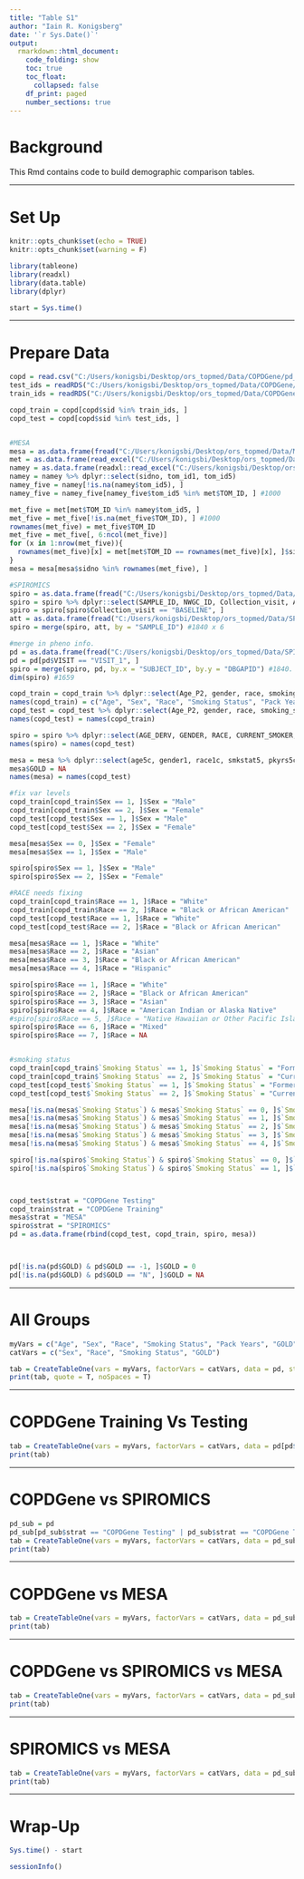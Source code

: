 ---
title: "Table S1"
author: "Iain R. Konigsberg"
date: '`r Sys.Date()`'
output: 
  rmarkdown::html_document:
    code_folding: show
    toc: true
    toc_float: 
      collapsed: false
    df_print: paged
    number_sections: true
---

# Background

This Rmd contains code to build demographic comparison tables.  

***

# Set Up

```{r setup, include=FALSE}
knitr::opts_chunk$set(echo = TRUE)
knitr::opts_chunk$set(warning = F)

```

```{r message=F}
library(tableone)
library(readxl)
library(data.table)
library(dplyr)

start = Sys.time()
```

***

# Prepare Data

```{r}
copd = read.csv("C:/Users/konigsbi/Desktop/ors_topmed/Data/COPDGene/pd_main_overlap.csv", row.names = 1)
test_ids = readRDS("C:/Users/konigsbi/Desktop/ors_topmed/Data/COPDGene/test_ids_80_20.rds")
train_ids = readRDS("C:/Users/konigsbi/Desktop/ors_topmed/Data/COPDGene/train_ids_80_20.rds")

copd_train = copd[copd$sid %in% train_ids, ]
copd_test = copd[copd$sid %in% test_ids, ]


#MESA
mesa = as.data.frame(fread("C:/Users/konigsbi/Desktop/ors_topmed/Data/MESA/SHARe Phenotype Datasets/MESAExam1_5/SHARe_Exam5Main.txt"))
met = as.data.frame(read_excel("C:/Users/konigsbi/Desktop/ors_topmed/Data/MESA/Metabolomics/Copy of Released Clean TopMed-Post-normalized-data-20170316.xlsx")) 
namey = as.data.frame(readxl::read_excel("C:/Users/konigsbi/Desktop/ors_topmed/Data/MESA/MESA_TOPMed_WideID_20190517.xlsx", skip = 2))
namey = namey %>% dplyr::select(sidno, tom_id1, tom_id5)
namey_five = namey[!is.na(namey$tom_id5), ]
namey_five = namey_five[namey_five$tom_id5 %in% met$TOM_ID, ] #1000

met_five = met[met$TOM_ID %in% namey$tom_id5, ] 
met_five = met_five[!is.na(met_five$TOM_ID), ] #1000
rownames(met_five) = met_five$TOM_ID
met_five = met_five[, 6:ncol(met_five)] 
for (x in 1:nrow(met_five)){
  rownames(met_five)[x] = met[met$TOM_ID == rownames(met_five)[x], ]$sidno
}
mesa = mesa[mesa$sidno %in% rownames(met_five), ]

#SPIROMICS
spiro = as.data.frame(fread("C:/Users/konigsbi/Desktop/ors_topmed/Data/SPIROMICS/Transcriptome/SPIROMICS_phs001927_RNA-seq_SampleAttributesDS_20220122.txt")) #3067x21
spiro = spiro %>% dplyr::select(SAMPLE_ID, NWGC_ID, Collection_visit, Age_at_collection, Investigator_ID)
spiro = spiro[spiro$Collection_visit == "BASELINE", ]
att = as.data.frame(fread("C:/Users/konigsbi/Desktop/ors_topmed/Data/SPIROMICS/Transcriptome/SPIROMICS_phs001927_RNA-seq_SampleMappingDS_20220122.txt"))
spiro = merge(spiro, att, by = "SAMPLE_ID") #1840 x 6

#merge in pheno info. 
pd = as.data.frame(fread("C:/Users/konigsbi/Desktop/ors_topmed/Data/SPIROMICS/90987/dbgap_submission/UnprocessedPheno20230210/SPIROMICS_I_TOPMed_CORE6_3_LONGITUDINAL_20230209.txt"))
pd = pd[pd$VISIT == "VISIT_1", ]
spiro = merge(spiro, pd, by.x = "SUBJECT_ID", by.y = "DBGAPID") #1840. 1659 have pheno info here...
dim(spiro) #1659

```


```{r}
copd_train = copd_train %>% dplyr::select(Age_P2, gender, race, smoking_status_P2, ATS_PackYears_P2, finalGold_P2) 
names(copd_train) = c("Age", "Sex", "Race", "Smoking Status", "Pack Years", "GOLD")
copd_test = copd_test %>% dplyr::select(Age_P2, gender, race, smoking_status_P2, ATS_PackYears_P2, finalGold_P2) 
names(copd_test) = names(copd_train)

spiro = spiro %>% dplyr::select(AGE_DERV, GENDER, RACE, CURRENT_SMOKER, SMOKING_PACK_YEARS, GOLD_STAGE_COPD_SEVERITY)
names(spiro) = names(copd_test)

mesa = mesa %>% dplyr::select(age5c, gender1, race1c, smkstat5, pkyrs5c)
mesa$GOLD = NA
names(mesa) = names(copd_test)

#fix var levels
copd_train[copd_train$Sex == 1, ]$Sex = "Male"
copd_train[copd_train$Sex == 2, ]$Sex = "Female"
copd_test[copd_test$Sex == 1, ]$Sex = "Male"
copd_test[copd_test$Sex == 2, ]$Sex = "Female" 

mesa[mesa$Sex == 0, ]$Sex = "Female"
mesa[mesa$Sex == 1, ]$Sex = "Male"

spiro[spiro$Sex == 1, ]$Sex = "Male"
spiro[spiro$Sex == 2, ]$Sex = "Female"

#RACE needs fixing
copd_train[copd_train$Race == 1, ]$Race = "White"
copd_train[copd_train$Race == 2, ]$Race = "Black or African American"
copd_test[copd_test$Race == 1, ]$Race = "White"
copd_test[copd_test$Race == 2, ]$Race = "Black or African American"

mesa[mesa$Race == 1, ]$Race = "White"
mesa[mesa$Race == 2, ]$Race = "Asian"
mesa[mesa$Race == 3, ]$Race = "Black or African American"
mesa[mesa$Race == 4, ]$Race = "Hispanic"

spiro[spiro$Race == 1, ]$Race = "White"
spiro[spiro$Race == 2, ]$Race = "Black or African American"
spiro[spiro$Race == 3, ]$Race = "Asian"
spiro[spiro$Race == 4, ]$Race = "American Indian or Alaska Native"
#spiro[spiro$Race == 5, ]$Race = "Native Hawaiian or Other Pacific Islander"
spiro[spiro$Race == 6, ]$Race = "Mixed"
spiro[spiro$Race == 7, ]$Race = NA


#smoking status
copd_train[copd_train$`Smoking Status` == 1, ]$`Smoking Status` = "Former"
copd_train[copd_train$`Smoking Status` == 2, ]$`Smoking Status` = "Current"
copd_test[copd_test$`Smoking Status` == 1, ]$`Smoking Status` = "Former"
copd_test[copd_test$`Smoking Status` == 2, ]$`Smoking Status` = "Current"

mesa[!is.na(mesa$`Smoking Status`) & mesa$`Smoking Status` == 0, ]$`Smoking Status` = "Never"
mesa[!is.na(mesa$`Smoking Status`) & mesa$`Smoking Status` == 1, ]$`Smoking Status` = "Former"
mesa[!is.na(mesa$`Smoking Status`) & mesa$`Smoking Status` == 2, ]$`Smoking Status` = "Former"
mesa[!is.na(mesa$`Smoking Status`) & mesa$`Smoking Status` == 3, ]$`Smoking Status` = "Current"
mesa[!is.na(mesa$`Smoking Status`) & mesa$`Smoking Status` == 4, ]$`Smoking Status` = NA

spiro[!is.na(spiro$`Smoking Status`) & spiro$`Smoking Status` == 0, ]$`Smoking Status` = "Former"
spiro[!is.na(spiro$`Smoking Status`) & spiro$`Smoking Status` == 1, ]$`Smoking Status` = "Current"



copd_test$strat = "COPDGene Testing"
copd_train$strat = "COPDGene Training"
mesa$strat = "MESA"
spiro$strat = "SPIROMICS"
pd = as.data.frame(rbind(copd_test, copd_train, spiro, mesa))



pd[!is.na(pd$GOLD) & pd$GOLD == -1, ]$GOLD = 0
pd[!is.na(pd$GOLD) & pd$GOLD == "N", ]$GOLD = NA

```

***

# All Groups

```{r}
myVars = c("Age", "Sex", "Race", "Smoking Status", "Pack Years", "GOLD")
catVars = c("Sex", "Race", "Smoking Status", "GOLD")

tab = CreateTableOne(vars = myVars, factorVars = catVars, data = pd, strata = "strat")
print(tab, quote = T, noSpaces = T)

```

***

# COPDGene Training Vs Testing

```{r}
tab = CreateTableOne(vars = myVars, factorVars = catVars, data = pd[pd$strat == "COPDGene Testing" | pd$strat == "COPDGene Training", ], strata = "strat")
print(tab)

```

***

# COPDGene vs SPIROMICS

```{r}
pd_sub = pd
pd_sub[pd_sub$strat == "COPDGene Testing" | pd_sub$strat == "COPDGene Training", ]$strat = "COPDGene"
tab = CreateTableOne(vars = myVars, factorVars = catVars, data = pd_sub[pd_sub$strat == "COPDGene" | pd_sub$strat == "SPIROMICS", ], strata = "strat")
print(tab)

```

***

# COPDGene vs MESA

```{r}
tab = CreateTableOne(vars = myVars, factorVars = catVars, data = pd_sub[pd_sub$strat == "COPDGene" | pd_sub$strat == "MESA", ], strata = "strat")
print(tab)

```

***

# COPDGene vs SPIROMICS vs MESA

```{r}
tab = CreateTableOne(vars = myVars, factorVars = catVars, data = pd_sub, strata = "strat")
print(tab)

```

***

# SPIROMICS vs MESA

```{r}
tab = CreateTableOne(vars = myVars, factorVars = catVars, data = pd_sub[pd_sub$strat == "SPIROMICS" | pd_sub$strat == "MESA", ], strata = "strat")
print(tab)

```

***

# Wrap-Up

```{r}
Sys.time() - start

sessionInfo()
```


